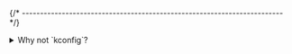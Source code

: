 
{/* ------------------------------------------------------------------------ */}

<details>
<summary>Why not `kconfig`?</summary>

[Kconfig](https://docs.kernel.org/kbuild/kconfig-language.html#),
is the configuration mechanism originally used by the
Linux kernel and later adopted by other projects too.

Although the goals are somehow similar, the concepts differ.
The language employs a custom syntax, and generally,
using it for typical embedded projects can be a challenge.
</details>
